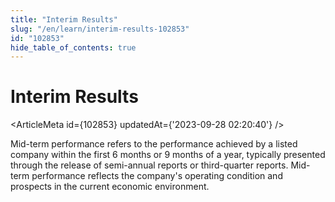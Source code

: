 ```yaml
---
title: "Interim Results"
slug: "/en/learn/interim-results-102853"
id: "102853"
hide_table_of_contents: true
---
```



# Interim Results

<ArticleMeta id={102853} updatedAt={'2023-09-28 02:20:40'} />
<div className='border-solid border-b border-t-0 my-4 border-[var(--ifm-color-gray-300)]' />

Mid-term performance refers to the performance achieved by a listed company within the first 6 months or 9 months of a year, typically presented through the release of semi-annual reports or third-quarter reports. Mid-term performance reflects the company's operating condition and prospects in the current economic environment.
